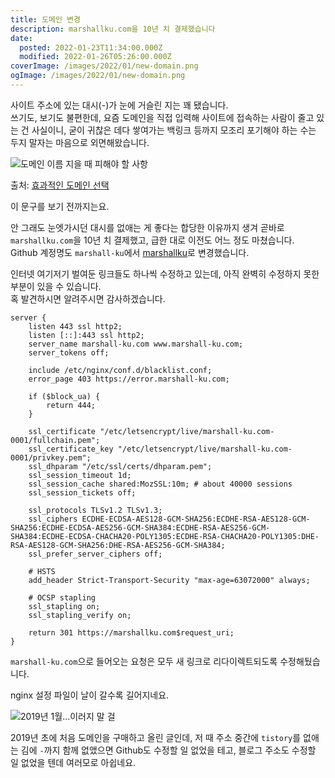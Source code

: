 ```yaml
---
title: 도메인 변경
description: marshallku.com을 10년 치 결제했습니다
date:
  posted: 2022-01-23T11:34:00.000Z
  modified: 2022-01-26T05:26:00.000Z
coverImage: /images/2022/01/new-domain.png
ogImage: /images/2022/01/new-domain.png
---
```


사이트 주소에 있는 대시(-)가 눈에 거슬린 지는 꽤 됐습니다.  
쓰기도, 보기도 불편한데, 요즘 도메인을 직접 입력해 사이트에 접속하는 사람이 줄고 있는 건 사실이니, 굳이 귀찮은 데다 쌓여가는 백링크 등까지 모조리 포기해야 하는 수는 두지 말자는 마음으로 외면해왔습니다.

![도메인 이름 지을 때 피해야 할 사항](/images/2022/01/Things-to-avoid.png)

출처: [효과적인 도메인 선택](https://support.google.com/domains/answer/6388481)

이 문구를 보기 전까지는요.

안 그래도 눈엣가시던 대시를 없애는 게 좋다는 합당한 이유까지 생겨 곧바로 `marshallku.com`을 10년 치 결제했고, 급한 대로 이전도 어느 정도 마쳤습니다.  
Github 계정명도 `marshall-ku`에서 [marshallku](https://github.com/marshallku)로 변경했습니다.

인터넷 여기저기 벌여둔 링크들도 하나씩 수정하고 있는데, 아직 완벽히 수정하지 못한 부분이 있을 수 있습니다.  
혹 발견하시면 알려주시면 감사하겠습니다.

```
server {
    listen 443 ssl http2;
    listen [::]:443 ssl http2;
    server_name marshall-ku.com www.marshall-ku.com;
    server_tokens off;

    include /etc/nginx/conf.d/blacklist.conf;
    error_page 403 https://error.marshall-ku.com;

    if ($block_ua) {
        return 444;
    }

    ssl_certificate "/etc/letsencrypt/live/marshall-ku.com-0001/fullchain.pem";
    ssl_certificate_key "/etc/letsencrypt/live/marshall-ku.com-0001/privkey.pem";
    ssl_dhparam "/etc/ssl/certs/dhparam.pem";
    ssl_session_timeout 1d;
    ssl_session_cache shared:MozSSL:10m; # about 40000 sessions
    ssl_session_tickets off;
    
    ssl_protocols TLSv1.2 TLSv1.3;
    ssl_ciphers ECDHE-ECDSA-AES128-GCM-SHA256:ECDHE-RSA-AES128-GCM-SHA256:ECDHE-ECDSA-AES256-GCM-SHA384:ECDHE-RSA-AES256-GCM-SHA384:ECDHE-ECDSA-CHACHA20-POLY1305:ECDHE-RSA-CHACHA20-POLY1305:DHE-RSA-AES128-GCM-SHA256:DHE-RSA-AES256-GCM-SHA384;
    ssl_prefer_server_ciphers off;

    # HSTS
    add_header Strict-Transport-Security "max-age=63072000" always;

    # OCSP stapling
    ssl_stapling on;
    ssl_stapling_verify on;

    return 301 https://marshallku.com$request_uri;
}

```

`marshall-ku.com`으로 들어오는 요청은 모두 새 링크로 리다이렉트되도록 수정해뒀습니다.

nginx 설정 파일이 날이 갈수록 길어지네요.

![2019년 1월...이러지 말 걸](/images/2022/01/shdnt-do-this.png)

2019년 초에 처음 도메인을 구매하고 올린 글인데, 저 때 주소 중간에 `tistory`를 없애는 김에 `-`까지 함께 없앴으면 Github도 수정할 일 없었을 테고, 블로그 주소도 수정할 일 없었을 텐데 여러모로 아쉽네요.
